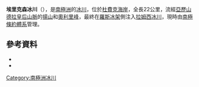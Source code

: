 {{coord|84|25|S|179|50|W|source:GNIS|display=title}}

'''埃里克森冰川'''（{{lang-en|Erickson Glacier}}），是[[南極洲|南極洲]]的[[冰川|冰川]]，位於[[杜費克海岸|杜費克海岸]]，全長22公里，流經[[亞歷山德拉皇后山脈|亞歷山德拉皇后山脈]]的[[揚山|揚山]]和[[奧利里峰|奧利里峰]]，最終在[[羅斯冰架|羅斯冰架]]側注入[[拉姆西冰川|拉姆西冰川]]，現時由[[南極條約體系|南極條約體系]]管理。

==參考資料==
*{{cite gnis | type = antarid | id = 4570| name = Erickson Glacier | accessdate = 2012-03-03}}
*{{usgs-gazetteer|id=4570}}

{{DEFAULTSORT:Erickson Glacier}}
[[Category:南極洲冰川|Category:南極洲冰川]]


{{DufekCoast-geo-stub}}